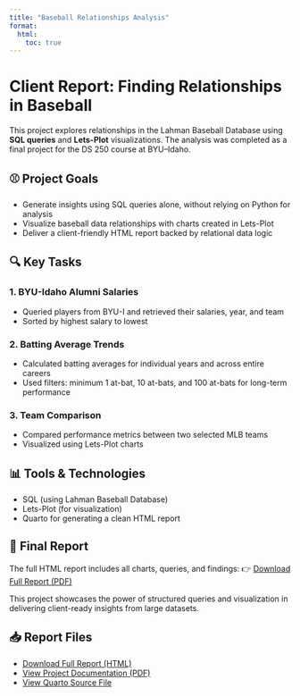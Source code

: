 ```yaml
---
title: "Baseball Relationships Analysis"
format:
  html:
    toc: true
---
```

# Client Report: Finding Relationships in Baseball

This project explores relationships in the Lahman Baseball Database using **SQL queries** and **Lets-Plot** visualizations. The analysis was completed as a final project for the DS 250 course at BYU–Idaho.

## ⚾ Project Goals

- Generate insights using SQL queries alone, without relying on Python for analysis
- Visualize baseball data relationships with charts created in Lets-Plot
- Deliver a client-friendly HTML report backed by relational data logic

## 🔍 Key Tasks

### 1. BYU-Idaho Alumni Salaries
- Queried players from BYU-I and retrieved their salaries, year, and team
- Sorted by highest salary to lowest

### 2. Batting Average Trends
- Calculated batting averages for individual years and across entire careers
- Used filters: minimum 1 at-bat, 10 at-bats, and 100 at-bats for long-term performance

### 3. Team Comparison
- Compared performance metrics between two selected MLB teams
- Visualized using Lets-Plot charts

## 📊 Tools & Technologies

- SQL (using Lahman Baseball Database)
- Lets-Plot (for visualization)
- Quarto for generating a clean HTML report

## 📄 Final Report

The full HTML report includes all charts, queries, and findings:
👉 [Download Full Report (PDF)](Client Report - Finding Relationships in Baseball.pdf)

This project showcases the power of structured queries and visualization in delivering client-ready insights from large datasets.

## 📥 Report Files

- [Download Full Report (HTML)](Assets/ds250_final_baseball_project.html)
- [View Project Documentation (PDF)](Assets/Project 2_ Finding Relationships in Baseball – DS 250.pdf)
- [View Quarto Source File](ds250_final_baseball_project.qmd)